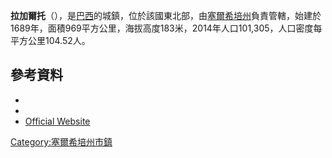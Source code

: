 '''拉加爾托'''（{{lang-pt|Lagarto}}），是[[巴西|巴西]]的城鎮，位於該國東北部，由[[塞爾希培州|塞爾希培州]]負責管轄，始建於1689年，面積969平方公里，海拔高度183米，2014年人口101,305，人口密度每平方公里104.52人。

==參考資料==
*{{cite web|url=http://www.ibge.gov.br/home/geociencias/cartografia/default_territ_area.shtm|title=Área territorial oficial|language=pt|trans_title=Official territorial area|publisher=Brazilian Institute of Geography and Statistics|accessdate=2010-12-05|date=2002-10-10|8=|archive-date=2012-01-15|archive-url=https://www.webcitation.org/64i0P2Lb0?url=http://www.ibge.gov.br/home/geociencias/cartografia/default_territ_area.shtm%20|dead-url=no}}
*{{cite web|url=ftp://ftp.ibge.gov.br/Estimativas_de_Populacao/Estimativas_2013/estimativa_2013_dou.pdf|title=Estimativa População 2013|language=pt|trans_title=Population estimation - 2013|publisher=Brazilian Institute of Geography and Statistics|date=2013-08-29|accessdate=2013-08-29|archive-date=2013-08-30|archive-url=https://www.webcitation.org/6JFMwBtOr?url=ftp://ftp.ibge.gov.br/Estimativas_de_Populacao/Estimativas_2013/estimativa_2013_dou.pdf|dead-url=no}}
*[http://www.lagarto.se.gov.br Official Website] {{Wayback|url=http://www.lagarto.se.gov.br/ |date=20190417085709 }}

{{Coord|10|55|1|S|37|39|0|W|display=title}}

{{Brazil-geo-stub}}
{{塞爾希培州市鎮}}
[[Category:塞爾希培州市鎮|Category:塞爾希培州市鎮]]